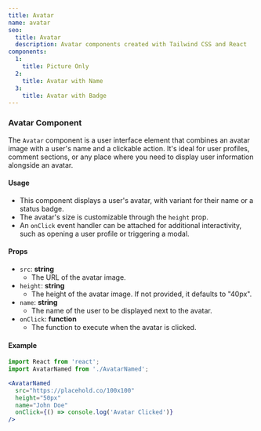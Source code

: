 ```yaml
---
title: Avatar
name: avatar
seo:
  title: Avatar 
  description: Avatar components created with Tailwind CSS and React
components:
  1:
    title: Picture Only
  2:
    title: Avatar with Name
  3:
    title: Avatar with Badge
---
```


<CollectionList
  componentsData={componentsData}
/>
<PreviewNotes/>

### Avatar Component
The `Avatar` component is a user interface element that combines an avatar image with a user's name and a clickable action. It's ideal for user profiles, comment sections, or any place where you need to display user information alongside an avatar.

#### Usage
- This component displays a user's avatar, with variant for their name or a status badge.
- The avatar's size is customizable through the `height` prop.
- An `onClick` event handler can be attached for additional interactivity, such as opening a user profile or triggering a modal.

#### Props
- `src`: **string**
  - The URL of the avatar image.
- `height`: **string**
  - The height of the avatar image. If not provided, it defaults to "40px".
- `name`: **string**
  - The name of the user to be displayed next to the avatar.
- `onClick`: **function**
  - The function to execute when the avatar is clicked.

#### Example
```jsx
import React from 'react';
import AvatarNamed from './AvatarNamed';

<AvatarNamed
  src="https://placehold.co/100x100"
  height="50px"
  name="John Doe"
  onClick={() => console.log('Avatar Clicked')}
/>
